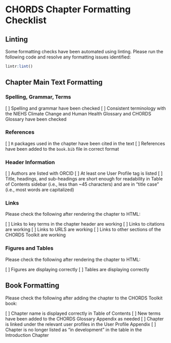 # CHORDS Chapter Formatting Checklist

## Linting

Some formatting checks have been automated using linting. Please run the following code and resolve any formatting issues identified:

```r
lintr:lint()
```

## Chapter Main Text Formatting 

### Spelling, Grammar, Terms

[ ] Spelling and grammar have been checked
[ ] Consistent terminology with the NIEHS Climate Change and Human Health Glossary and CHORDS Glossary have been checked

### References

[ ] `R` packages used in the chapter have been cited in the text
[ ] References have been added to the `book.bib` file in correct format

### Header Information

[ ] Authors are listed with ORCID
[ ] At least one User Profile tag is listed
[ ] Title, headings, and sub-headings are short enough for readability in Table of Contents sidebar (i.e., less than ~45 characters) and are in "title case" (i.e., most words are capitalized)

### Links

Please check the following after rendering the chapter to HTML:

[ ] Links to key terms in the chapter header are working
[ ] Links to citations are working
[ ] Links to URLS are working
[ ] Links to other sections of the CHORDS Toolkit are working

### Figures and Tables

Please check the following after rendering the chapter to HTML:

[ ] Figures are displaying correctly
[ ] Tables are displaying correctly

## Book Formatting

Please check the following after adding the chapter to the CHORDS Toolkit book:

[ ] Chapter name is displayed correctly in Table of Contents
[ ] New terms have been added to the CHORDS Glossary Appendix as needed
[ ] Chapter is linked under the relevant user profiles in the User Profile Appendix
[ ] Chapter is no longer listed as "in development" in the table in the Introduction Chapter
